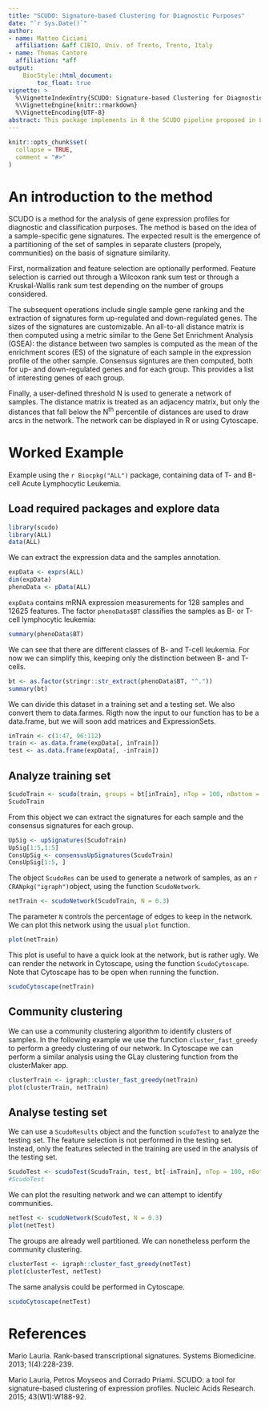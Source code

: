 ```yaml
---
title: "SCUDO: Signature-based Clustering for Diagnostic Purposes"
date: "`r Sys.Date()`"
author:
- name: Matteo Ciciani
  affiliation: &aff CIBIO, Univ. of Trento, Trento, Italy
- name: Thomas Cantore
  affiliation: *aff
output:
    BiocStyle::html_document:
        toc_float: true
vignette: >
  %\VignetteIndexEntry{SCUDO: Signature-based Clustering for Diagnostic Purposes}
  %\VignetteEngine{knitr::rmarkdown}
  %\VignetteEncoding{UTF-8}
abstract: This package implements in R the SCUDO pipeline proposed in Lauria (2013) and Lauria, Moyseos, Priami (2015).
---
```


```r
knitr::opts_chunk$set(
  collapse = TRUE,
  comment = "#>"
)
```

# An introduction to the method

SCUDO is a method for the analysis of gene expression profiles for diagnostic and classification purposes. The method is based on the idea of a sample-specific gene signatures. The expected result is the emergence of a partitioning of the set of samples in separate clusters (propely, communities) on the basis of signature similarity.

First, normalization and feature selection are optionally performed. Feature selection is carried out through a Wilcoxon rank sum test or through a Kruskal-Wallis rank sum test depending on the number of groups considered.

The subsequent operations include single sample gene ranking and the extraction of signatures form up-regulated and down-regulated genes. The sizes of the signatures are customizable. An all-to-all distance matrix is then computed using a metric similar to the Gene Set Enrichment Analysis (GSEA): the distance between two samples is computed as the mean of the enrichment scores (ES) of the signature of each sample in the expression profile of the other sample. Consensus signtures are then computed, both for up- and down-regulated genes and for each group. This provides a list of interesting genes of each group.

Finally, a user-defined threshold N is used to generate a network of samples. The distance matrix is treated as an adjacency matrix, but only the distances that fall below the N^th^ percentile of distances are used to draw arcs in the network. The network can be displayed in R or using Cytoscape. 

# Worked Example

Example using the `r Biocpkg("ALL")` package, containing data of T- and B-cell Acute Lymphocytic Leukemia.

## Load required packages and explore data

```r
library(scudo)
library(ALL)
data(ALL)
```

We can extract the expression data and the samples annotation.

```r
expData <- exprs(ALL)
dim(expData)
phenoData <- pData(ALL)
```

`expData` contains mRNA expression measurements for 128 samples and 12625 features. The factor `phenoData$BT` classifies the samples as B- or T-cell lymphocytic leukemia:

```r
summary(phenoData$BT)
```

We can see that there are different classes of B- and T-cell leukemia. For now we can simplify this, keeping only the distinction between B- and T-cells.

```r
bt <- as.factor(stringr::str_extract(phenoData$BT, "^."))
summary(bt)
```

We can divide this dataset in a training set and a testing set. We also convert them to data.farmes. Rigth now the input to our function has to be a data.frame, but we will soon add matrices and ExpressionSets.

```r
inTrain <- c(1:47, 96:112)
train <- as.data.frame(expData[, inTrain])
test <- as.data.frame(expData[, -inTrain])
```



## Analyze training set

```r
ScudoTrain <- scudo(train, groups = bt[inTrain], nTop = 100, nBottom = 100, alpha = 0.1)
ScudoTrain
```

From this object we can extract the signatures for each sample and the consensus signatures for each group.

```r
UpSig <- upSignatures(ScudoTrain)
UpSig[1:5,1:5]
ConsUpSig <- consensusUpSignatures(ScudoTrain)
ConsUpSig[1:5, ]
```

The object `ScudoRes` can be used to generate a network of samples, as an `r CRANpkg("igraph")`object, using the function `ScudoNetwork`.

```r
netTrain <- scudoNetwork(ScudoTrain, N = 0.3)
```

The parameter `N` controls the percentage of edges to keep in the network. We can plot this network using the usual `plot` function.

```r
plot(netTrain)
```

This plot is useful to have a quick look at the network, but is rather ugly. We can render the network in Cytoscape, using the function `ScudoCytoscape`. Note that Cytoscape has to be open when running the function.

```r
scudoCytoscape(netTrain)
```

## Community clustering

We can use a community clustering algorithm to identify clusters of samples. In the following example we use the function `cluster_fast_greedy` to perform a greedy clustering of our network. In Cytoscape we can perform a similar analysis using the GLay clustering function from the clusterMaker app.

```r
clusterTrain <- igraph::cluster_fast_greedy(netTrain)
plot(clusterTrain, netTrain)
```

## Analyse testing set

We can use a `ScudoResults` object and the function `scudoTest` to analyze the testing set. The feature selection is not performed in the testing set. Instead, only the features selected in the training are used in the analysis of the testing set.

```r
ScudoTest <- scudoTest(ScudoTrain, test, bt[-inTrain], nTop = 100, nBottom = 100)
#ScudoTest
```

We can plot the resulting network and we can attempt to identify communities.

```r
netTest <- scudoNetwork(ScudoTest, N = 0.3)
plot(netTest)
```

The groups are already well partitioned. We can nonetheless perform the community clustering.

```r
clusterTest <- igraph::cluster_fast_greedy(netTest)
plot(clusterTest, netTest)
```

The same analysis could be performed in Cytoscape.

```r
scudoCytoscape(netTest)
```


# References

Mario Lauria. Rank-based transcriptional signatures. Systems Biomedicine. 2013; 1(4):228-239.

Mario Lauria, Petros Moyseos and Corrado Priami. SCUDO: a tool for signature-based clustering of expression profiles. Nucleic Acids Research. 2015; 43(W1):W188-92.

